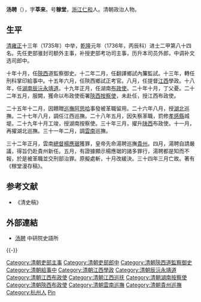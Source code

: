 '''汤聘'''（{{Bd|1706年||1769年||Tang湯}}），字'''莘来'''，号'''稼堂'''，[[浙江|浙江]][[仁和县|仁和]]人。清朝政治人物。

==生平==
[[清|清]][[雍正|雍正]]十三年（1735年）中举，[[乾隆|乾隆]]元年（1736年，丙辰科）进士二甲第八十四名。先任吏部骓封司额外主事，补授吏部考功司主事，历升本司员外郎，中调补文选司郎中。

十年十月，任[[陝西|陝西]]道監察御史。十二年二月，任翻譯鄉試內簾監試。十三年，轉任刑科掌印給事中。十五年六月，任陝西鄉試正考官。八月，任提督[[江西|江西]]學政。十八年，任[[湖南|湖南]][[辰沅永靖道|辰沅永靖道]]。十九年正月，任湖南[[布政使|布政使]]。二十年十月，丁父憂。二十二年五月，服闕，獲命以布政使銜署[[陝西|陝西]][[按察使|按察使]]，未赴任，授江西布政使。

二十五年十二月，因饋贈[[巡撫|巡撫]][[阿思哈|阿思哈]]事發被革職留用。二十六年八月，授[[湖北|湖北]]巡撫。二十七年八月，調任江西巡撫。二十八年五月，因失察革職，罰修[[孝感縣|孝感縣]]城堤。二十九年十月工竣，授湖南按察使。三十年三月，擢升[[陕西|陕西]]布政使。十一月，再擢湖北巡撫。三十一年二月，調[[雲南|雲南]]巡撫。

三十二年正月，雲南[[總督|總督]][[楊應琚|楊應琚]]獲罪，皇帝先命湯聘巡撫[[貴州|貴州]]。四月，湯聘自請嚴議，得旨仍赴貴州新任。五月，有證據顯示楊應琚的諸多罪行，湯聘都是知而不報，於是被革職並交刑部治罪。原擬處斬，十月改緩決。三十四年三月亡故。著有《稼堂漫存稿》。

==参考文献==
*《清史稿》

==外部連結==
*[http://archive.ihp.sinica.edu.tw/ttscgi/ttsquery?0:0:mctauac:TM%3D%B4%F6%B8u 汤聘] {{Wayback|url=http://archive.ihp.sinica.edu.tw/ttscgi/ttsquery?0:0:mctauac:TM%3D%B4%F6%B8u |date=20190909063155 }} 中研院史語所

{{-}}
{{乾隆元年丙辰科殿試金榜}}
{{清朝江西巡抚}}
{{DEFAULTSORT:Tang汤}}
[[Category:清朝吏部主事|Category:清朝吏部主事]]
[[Category:清朝吏部郎中|Category:清朝吏部郎中]]
[[Category:清朝陝西道監察御史|Category:清朝陝西道監察御史]]
[[Category:清朝給事中|Category:清朝給事中]]
[[Category:清朝江西學政|Category:清朝江西學政]]
[[Category:清朝辰沅永靖道|Category:清朝辰沅永靖道]]
[[Category:清朝江西布政使|Category:清朝江西布政使]]
[[Category:清朝江西巡抚|Category:清朝江西巡抚]]
[[Category:清朝湖南按察使|Category:清朝湖南按察使]]
[[Category:清朝陝西布政使|Category:清朝陝西布政使]]
[[Category:清朝雲南巡撫|Category:清朝雲南巡撫]]
[[Category:清朝貴州巡撫|Category:清朝貴州巡撫]]
[[Category:杭州人|Category:杭州人]]
[[Category:湯姓|Pin]]